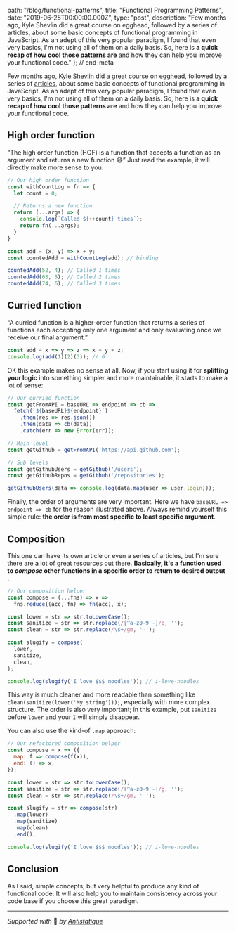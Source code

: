 
  path: "/blog/functional-patterns",
  title: "Functional Programming Patterns",
  date: "2019-06-25T00:00:00.000Z",
  type: "post",
  description: "Few months ago,  Kyle Shevlin did a great course on egghead, followed by a series of articles, about some basic concepts of functional programming in JavaScript. As an adept of this very popular paradigm, I found that even very basics, I'm not using all of them on a daily basis. So, here is **a quick recap of how cool those patterns are** and how they can help you improve your functional code."
}; // end-meta

Few months ago,  [Kyle Shevlin](https://kyleshevlin.com/just-enough-functional-programming-course-launch) did a great course on [egghead](https://egghead.io/courses/just-enough-functional-programming-in-javascript), followed by a series of [articles](https://kyleshevlin.com/just-enough-functional-programming-course-launch), about some basic concepts of functional programming in JavaScript. As an adept of this very popular paradigm, I found that even very basics, I'm not using all of them on a daily basis. So, here is **a quick recap of how cool those patterns are** and how they can help you improve your functional code.

## High order function
“The high order function (HOF) is a function that accepts a function as an argument and returns a new function 😅” Just read the example, it will directly make more sense to you.

```js
// Our high order function
const withCountLog = fn => {
  let count = 0;

  // Returns a new function
  return (...args) => {
    console.log(`Called ${++count} times`);
    return fn(...args);
  }
}

const add = (x, y) => x + y;
const countedAdd = withCountLog(add); // binding

countedAdd(52, 4); // Called 1 times
countedAdd(63, 5); // Called 2 times
countedAdd(74, 6); // Called 3 times
```


## Curried function
“A curried function is a higher-order function that returns a series of functions each accepting only one argument and only evaluating once we receive our final argument.” 

```js
const add = x => y => z => x + y + z;
console.log(add(1)(2)(3)); // 6
```

OK this example makes no sense at all. Now, if you start using it for **splitting your logic** into something simpler and more maintainable, it starts to make a lot of sense:

```js
// Our curried function
const getFromAPI = baseURL => endpoint => cb =>
  fetch(`${baseURL}${endpoint}`)
    .then(res => res.json())
    .then(data => cb(data))
    .catch(err => new Error(err));

// Main level
const getGithub = getFromAPI('https://api.github.com');

// Sub levels
const getGithubUsers = getGithub('/users');
const getGithubRepos = getGithub('/repositories');

getGithubUsers(data => console.log(data.map(user => user.login)));
```

Finally, the order of arguments are very important. Here we have `baseURL => endpoint => cb`  for the reason illustrated above. Always remind yourself this simple rule: **the order is from most specific to least specific argument**.

## Composition
This one can have its own article or even a series of articles, but I'm sure there are a lot of great resources out there. **Basically, it's a function used to *compose* other functions in a specific order to return to desired output** .

```js
// Our composition helper
const compose = (...fns) => x => 
  fns.reduce((acc, fn) => fn(acc), x);

const lower = str => str.toLowerCase();
const sanitize = str => str.replace(/[^a-z0-9 -]/g, '');
const clean = str => str.replace(/\s+/gm, '-');

const slugify = compose(
  lower,
  sanitize,
  clean,
);

console.log(slugify('I love $$$ noodles')); // i-love-noodles
```

This way is much cleaner and more readable than something like `clean(sanitize(lower('My string')));`, especially with more complex structure. The order is also very important; in this example, put `sanitize` before `lower` and your `I` will simply disappear.

You can also use the kind-of `.map` approach:

```js
// Our refactored composition helper
const compose = x => ({
  map: f => compose(f(x)),
  end: () => x,
});

const lower = str => str.toLowerCase();
const sanitize = str => str.replace(/[^a-z0-9 -]/g, '');
const clean = str => str.replace(/\s+/gm, '-');

const slugify = str => compose(str)
  .map(lower)
  .map(sanitize)
  .map(clean)
  .end();

console.log(slugify('I love $$$ noodles')); // i-love-noodles
```

## Conclusion
As I said, simple concepts, but very helpful to produce any kind of functional code. It will also help you to maintain consistency across your code base if you choose this great paradigm.

---

*Supported with* 💛 *by [Antistatique](https://antistatique.net)*
